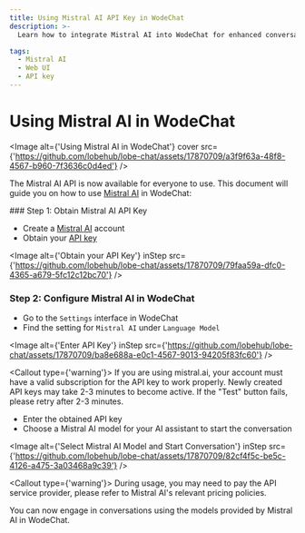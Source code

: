 ```yaml
---
title: Using Mistral AI API Key in WodeChat
description: >-
  Learn how to integrate Mistral AI into WodeChat for enhanced conversational experiences. Follow the steps to configure Mistral AI and start using its models.

tags:
  - Mistral AI
  - Web UI
  - API key
---
```


# Using Mistral AI in WodeChat

<Image alt={'Using Mistral AI in WodeChat'} cover src={'https://github.com/lobehub/lobe-chat/assets/17870709/a3f9f63a-48f8-4567-b960-7f3636c0d4ed'} />

The Mistral AI API is now available for everyone to use. This document will guide you on how to use [Mistral AI](https://mistral.ai/) in WodeChat:

<Steps>
  ### Step 1: Obtain Mistral AI API Key

  - Create a [Mistral AI](https://mistral.ai/) account
  - Obtain your [API key](https://console.mistral.ai/user/api-keys/)

  <Image alt={'Obtain your API Key'} inStep src={'https://github.com/lobehub/lobe-chat/assets/17870709/79faa59a-dfc0-4365-a679-5fc12c12bc70'} />

  ### Step 2: Configure Mistral AI in WodeChat

  - Go to the `Settings` interface in WodeChat
  - Find the setting for `Mistral AI` under `Language Model`

  <Image alt={'Enter API Key'} inStep src={'https://github.com/lobehub/lobe-chat/assets/17870709/ba8e688a-e0c1-4567-9013-94205f83fc60'} />

  <Callout type={'warning'}>
    If you are using mistral.ai, your account must have a valid subscription for the API key to work
    properly. Newly created API keys may take 2-3 minutes to become active. If the "Test" button
    fails, please retry after 2-3 minutes.
  </Callout>

  - Enter the obtained API key
  - Choose a Mistral AI model for your AI assistant to start the conversation

  <Image alt={'Select Mistral AI Model and Start Conversation'} inStep src={'https://github.com/lobehub/lobe-chat/assets/17870709/82cf4f5c-be5c-4126-a475-3a03468a9c39'} />

  <Callout type={'warning'}>
    During usage, you may need to pay the API service provider, please refer to Mistral AI's relevant
    pricing policies.
  </Callout>
</Steps>

You can now engage in conversations using the models provided by Mistral AI in WodeChat.
